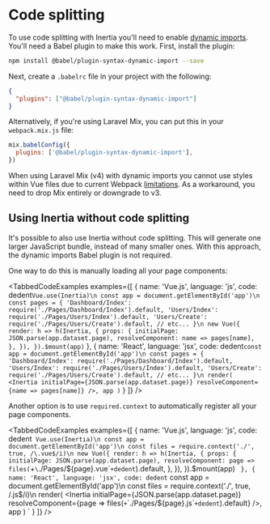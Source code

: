 

# Code splitting

To use code splitting with Inertia you'll need to enable [dynamic imports](https://github.com/tc39/proposal-dynamic-import). You'll need a Babel plugin to make this work. First, install the plugin:

~~~bash
npm install @babel/plugin-syntax-dynamic-import --save
~~~

Next, create a `.babelrc` file in your project with the following:

~~~json
{
  "plugins": ["@babel/plugin-syntax-dynamic-import"]
}
~~~

Alternatively, if you're using Laravel Mix, you can put this in your `webpack.mix.js` file:

~~~js
mix.babelConfig({
  plugins: ['@babel/plugin-syntax-dynamic-import'],
})
~~~

<div className="my-8 px-8 py-3 text-orange-900 text-base bg-orange-200 rounded-r border-l-4 border-orange-400">

When using Laravel Mix (v4) with dynamic imports you cannot use styles within Vue files due to current Webpack [limitations](https://github.com/JeffreyWay/laravel-mix/issues/1856#issuecomment-448082909). As a workaround, you need to drop Mix entirely or downgrade to v3.

</div>

## Using Inertia without code splitting

It's possible to also use Inertia without code splitting. This will generate one larger JavaScript bundle, instead of many smaller ones. With this approach, the dynamic imports Babel plugin is not required.

One way to do this is manually loading all your page components:

<TabbedCodeExamples
  examples={[
    {
      name: 'Vue.js',
      language: 'js',
      code: dedent`
        Vue.use(Inertia)\n
        const app = document.getElementById('app')\n
        const pages = {
          'Dashboard/Index': require('./Pages/Dashboard/Index').default,
          'Users/Index': require('./Pages/Users/Index').default,
          'Users/Create': require('./Pages/Users/Create').default,
          // etc...
        }\n
        new Vue({
          render: h => h(Inertia, {
            props: {
              initialPage: JSON.parse(app.dataset.page),
              resolveComponent: name => pages[name],
            },
          }),
        }).$mount(app)
      `
    },
    {
      name: 'React',
      language: 'jsx',
      code: dedent`
        const app = document.getElementById('app')\n
        const pages = {
          'Dashboard/Index': require('./Pages/Dashboard/Index').default,
          'Users/Index': require('./Pages/Users/Index').default,
          'Users/Create': require('./Pages/Users/Create').default,
          // etc...
        }\n
        render(
          <Inertia
            initialPage={JSON.parse(app.dataset.page)}
            resolveComponent={name => pages[name]}
          />,
          app
        )
      `
    }
  ]}
/>

Another option is to use `required.context` to automatically register all your page components.

<TabbedCodeExamples
  examples={[
    {
      name: 'Vue.js',
      language: 'js',
      code: dedent`
        Vue.use(Inertia)\n
        const app = document.getElementById('app')\n
        const files = require.context('./', true, /\.vue$/i)\n
        new Vue({
          render: h => h(Inertia, {
            props: {
              initialPage: JSON.parse(app.dataset.page),
              resolveComponent: page => files(`+`\`./Pages/\${page}.vue\``+dedent`).default,
            },
          }),
        }).$mount(app)
      `
    },
    {
      name: 'React',
      language: 'jsx',
      code: dedent`
        const app = document.getElementById('app')\n
        const files = require.context('./', true, /\.js$/i)\n
        render(
          <Inertia
            initialPage={JSON.parse(app.dataset.page)}
            resolveComponent={page => files(`+`\`./Pages/\${page}.js\``+dedent`).default}
          />,
          app
        )
      `
    }
  ]}
/>
